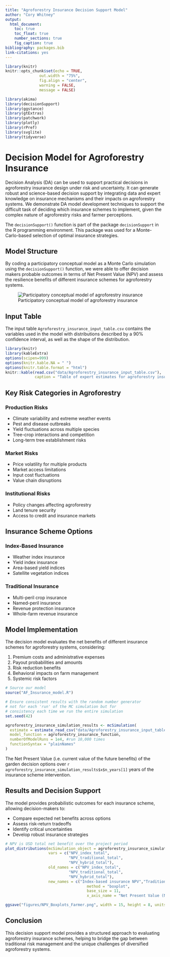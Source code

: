 ```yaml
---
title: "Agroforestry Insurance Decision Support Model"
author: "Cory Whitney"
output: 
  html_document:
    toc: true
    toc_float: true
    number_sections: true
    fig_caption: true
bibliography: packages.bib
link-citations: yes
---
```


```r
library(knitr)
knitr::opts_chunk$set(echo = TRUE,
               out.width = "75%", 
               fig.align = "center", 
               warning = FALSE, 
               message = FALSE) 

library(akima)
library(decisionSupport)
library(ggstance)
library(gtExtras)
library(patchwork)
library(plotly)
library(rPref)
library(svglite)
library(tidyverse)

```

# Decision Model for Agroforestry Insurance

Decision Analysis (DA) can be used to support practical decisions in agroforestry insurance design under risk and uncertainty. It can generate robust and science-based decision support by integrating data and expert knowledge on insurance mechanisms and their impacts on agroforestry systems. We demonstrate DA model development techniques to support the difficult task of deciding which insurance schemes to implement, given the complex nature of agroforestry risks and farmer perceptions.

The `decisionSupport()` function is part of the package `decisionSupport` in the R programming environment. This package was used for a Monte-Carlo-based selection of optimal insurance strategies.

## Model Structure

By coding a participatory conceptual model as a Monte Carlo simulation using the `decisionSupport()` function, we were able to offer decision makers probable outcomes in terms of Net Present Value (NPV) and assess the resilience benefits of different insurance schemes for agroforestry systems.

![Participatory conceptual model of agroforestry insurance](figures/full_pathway.png)

## Input Table

The input table `Agroforestry_insurance_input_table.csv` contains the variables used in the model with distributions described by a 90% confidence interval, as well as the shape of the distribution.

```r
library(knitr)
library(kableExtra)
options(scipen=999)
options(knitr.kable.NA = " ")
options(knitr.table.format = "html")
knitr::kable(read.csv("data/Agroforestry_insurance_input_table.csv"), 
             caption = "Table of expert estimates for agroforestry insurance model variables")
```

## Key Risk Categories in Agroforestry

### Production Risks
- Climate variability and extreme weather events
- Pest and disease outbreaks
- Yield fluctuations across multiple species
- Tree-crop interactions and competition
- Long-term tree establishment risks

### Market Risks
- Price volatility for multiple products
- Market access limitations
- Input cost fluctuations
- Value chain disruptions

### Institutional Risks
- Policy changes affecting agroforestry
- Land tenure security
- Access to credit and insurance markets

## Insurance Scheme Options

### Index-Based Insurance
- Weather index insurance
- Yield index insurance
- Area-based yield indices
- Satellite vegetation indices

### Traditional Insurance
- Multi-peril crop insurance
- Named-peril insurance
- Revenue protection insurance
- Whole-farm revenue insurance

## Model Implementation

The decision model evaluates the net benefits of different insurance schemes for agroforestry systems, considering:

1. Premium costs and administrative expenses
2. Payout probabilities and amounts
3. Risk reduction benefits
4. Behavioral impacts on farm management
5. Systemic risk factors

```r
# Source our model
source("AF_Insurance_model.R")

# Ensure consistent results with the random number generator
# not for each 'run' of the MC simulation but for 
# consistency each time we run the entire simulation 
set.seed(42)

agroforestry_insurance_simulation_results <- mcSimulation(
  estimate = estimate_read_csv("data/Agroforestry_insurance_input_table.csv"),
  model_function = agroforestry_insurance_function,
  numberOfModelRuns = 1e4, #run 10,000 times
  functionSyntax = "plainNames"
)

```

The Net Present Value (i.e. current value of the future benefits) of the garden decision options over `r agroforestry_insurance_simulation_results$x$n_years[1]` years of the insurance scheme intervention. 

## Results and Decision Support

The model provides probabilistic outcomes for each insurance scheme, allowing decision-makers to:

- Compare expected net benefits across options
- Assess risk-return tradeoffs
- Identify critical uncertainties
- Develop robust insurance strategies


```r
# NPV is USD total net benefit over the project period 
plot_distributions(mcSimulation_object = agroforestry_insurance_simulation_results, 
                   vars = c("NPV_index_total", 
                            "NPV_traditional_total", 
                            "NPV_hybrid_total"),
                   old_names = c("NPV_index_total", 
                            "NPV_traditional_total", 
                            "NPV_hybrid_total"),
                   new_names = c("Index-based insurance NPV","Traditional insurance NPV", "Hybrid insurance NPV"),
                                    method = "boxplot", 
                                    base_size = 11, 
                                    x_axis_name = "Net Present Value (NPV) farmer perspective (USD over the project period)")

ggsave("figures/NPV_Boxplots_Farmer.png", width = 15, height = 8, units = "cm")
```

## Conclusion

This decision support model provides a structured approach to evaluating agroforestry insurance schemes, helping to bridge the gap between traditional risk management and the unique challenges of diversified agroforestry systems.